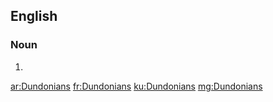 ==English==

===Noun===
{{head|en}}

# {{plural of|Dundonian}}

[[ar:Dundonians]]
[[fr:Dundonians]]
[[ku:Dundonians]]
[[mg:Dundonians]]